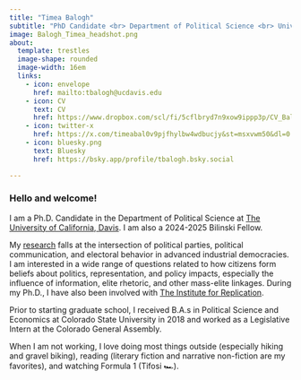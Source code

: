 ```yaml
---
title: "Timea Balogh"
subtitle: "PhD Candidate <br> Department of Political Science <br> University of California, Davis"
image: Balogh_Timea_headshot.png
about: 
  template: trestles
  image-shape: rounded
  image-width: 16em
  links:
    - icon: envelope
      href: mailto:tbalogh@ucdavis.edu
    - icon: CV
      text: CV
      href: https://www.dropbox.com/scl/fi/5cflbryd7n9xow9ippp3p/CV_Balogh_Timea.pdf?rlkey=etswxn
    - icon: twitter-x
      href: https://x.com/timeabal0v9pjfhylbw4wdbucjy&st=msxvwm50&dl=0
    - icon: bluesky.png
      text: Bluesky
      href: https://bsky.app/profile/tbalogh.bsky.social

---   
```



### Hello and welcome!

I am a Ph.D. Candidate in the Department of Political Science at [The University of California, Davis](https://ps.ucdavis.edu/). I am also a 2024-2025 Bilinski Fellow.

My [research](research.qmd) falls at the intersection of political parties, political communication, and electoral behavior in advanced industrial democracies. I am interested in a wide range of questions related to how citizens form beliefs about politics, representation, and policy impacts, especially the influence of information, elite rhetoric, and other mass-elite linkages. During my Ph.D., I have also been involved with [The Institute for Replication](https://i4replication.org/).

Prior to starting graduate school, I received B.A.s in Political Science and Economics at Colorado State University in 2018 and worked as a Legislative Intern at the Colorado General Assembly.

When I am not working, I love doing most things outside (especially hiking and gravel biking), reading (literary fiction and narrative non-fiction are my favorites), and watching Formula 1 (Tifosi 🏎️).


